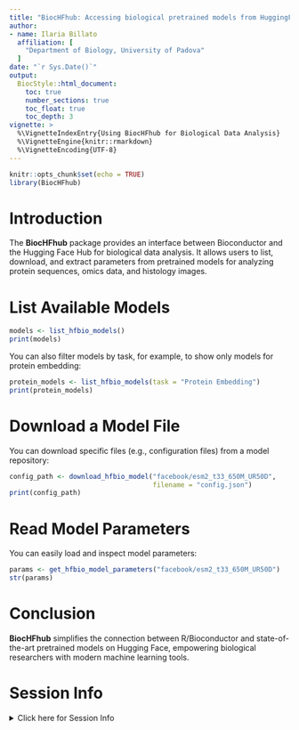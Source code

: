 ```yaml
---
title: "BiocHFhub: Accessing biological pretrained models from HuggingFace"
author:
- name: Ilaria Billato
  affiliation: [
    "Department of Biology, University of Padova"
  ]
date: "`r Sys.Date()`"
output:
  BiocStyle::html_document:
    toc: true
    number_sections: true
    toc_float: true
    toc_depth: 3
vignette: >
  %\VignetteIndexEntry{Using BiocHFhub for Biological Data Analysis}
  %\VignetteEngine{knitr::rmarkdown}
  %\VignetteEncoding{UTF-8}
---
```


```r
knitr::opts_chunk$set(echo = TRUE)
library(BiocHFhub)
```

# Introduction

The **BiocHFhub** package provides an interface between Bioconductor 
and the Hugging Face Hub for biological data analysis. 
It allows users to list, download, and extract parameters from 
pretrained models for analyzing protein sequences, omics data, 
and histology images.

# List Available Models

```r
models <- list_hfbio_models()
print(models)
```

You can also filter models by task, for example, to show only models for 
protein embedding:

```r
protein_models <- list_hfbio_models(task = "Protein Embedding")
print(protein_models)
```

# Download a Model File

You can download specific files (e.g., configuration files) 
from a model repository:

```r
config_path <- download_hfbio_model("facebook/esm2_t33_650M_UR50D", 
                                    filename = "config.json")
print(config_path)
```

# Read Model Parameters

You can easily load and inspect model parameters:

```r
params <- get_hfbio_model_parameters("facebook/esm2_t33_650M_UR50D")
str(params)
```

# Conclusion

**BiocHFhub** simplifies the connection between R/Bioconductor and 
state-of-the-art pretrained models on Hugging Face, empowering biological 
researchers with modern machine learning tools.

# Session Info

<details>
    <summary>Click here for Session Info</summary>
```r
sessionInfo()
```
</details>
